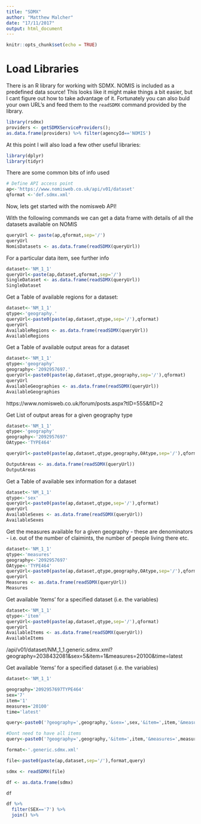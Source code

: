 ```yaml
---
title: "SDMX"
author: "Matthew Malcher"
date: "17/11/2017"
output: html_document
---
```


```r
knitr::opts_chunk$set(echo = TRUE)
```

#  Load Libraries
There is an R library for working with SDMX. NOMIS is included as a predefined data source! This looks like it might make things a bit easier, but I cant figure out how to take advantage of it. Fortunately you can also buld your own URL's and feed them to the `readSDMX` command provided by the library.
```r
library(rsdmx)
providers <- getSDMXServiceProviders();
as.data.frame(providers) %>% filter(agencyId=='NOMIS')
```

At this point I will also load a few other useful libraries:
```r
library(dplyr)
library(tidyr)
```


There are some common bits of info used 
```r
# Define API access point
ap<-'https://www.nomisweb.co.uk/api/v01/dataset'
qformat <-'def.sdmx.xml'

```



Now, lets get started with the nomisweb API!

With the following commands we can get a data frame with details of all the datasets available on NOMIS
```r
queryUrl <- paste(ap,qformat,sep='/')
queryUrl
NomisDatasets <- as.data.frame(readSDMX(queryUrl))
```


For a particular data item, see further info
```r
dataset<-'NM_1_1'
queryUrl<-paste(ap,dataset,qformat,sep='/')
SingleDataset <- as.data.frame(readSDMX(queryUrl))
SingleDataset
```



Get a Table of available regions for a dataset:
```r
dataset<-'NM_1_1'
qtype<-'geography.'
queryUrl<-paste0(paste(ap,dataset,qtype,sep='/'),qformat)
queryUrl
AvailableRegions <- as.data.frame(readSDMX(queryUrl))
AvailableRegions
```

Get a Table of available output areas for a dataset
```r
dataset<-'NM_1_1'
qtype<-'geography'
geography<-'2092957697.'
queryUrl<-paste0(paste(ap,dataset,qtype,geography,sep='/'),qformat)
queryUrl
AvailableGeographies <- as.data.frame(readSDMX(queryUrl))
AvailableGeographies
```

https://www.nomisweb.co.uk/forum/posts.aspx?tID=555&fID=2

Get List of output areas for a given geography type
```r
dataset<-'NM_1_1'
qtype<-'geography'
geography<-'2092957697'
OAtype<-'TYPE464'

queryUrl<-paste0(paste(ap,dataset,qtype,geography,OAtype,sep='/'),qformat)

OutputAreas <- as.data.frame(readSDMX(queryUrl))
OutputAreas

```

Get a Table of available sex information for a dataset
```r

dataset<-'NM_1_1'
qtype<-'sex'
queryUrl<-paste0(paste(ap,dataset,qtype,sep='/'),qformat)
queryUrl
AvailableSexes <- as.data.frame(readSDMX(queryUrl))
AvailableSexes
```

Get the measures available for a given geography - these are denominators - i.e. out of the number of claimints, the number of people living there etc.
```r
dataset<-'NM_1_1'
qtype<-'measures'
geography<-'2092957697'
OAtype<-'TYPE464'
queryUrl<-paste0(paste(ap,dataset,qtype,geography,OAtype,sep='/'),qformat)
queryUrl
Measures <- as.data.frame(readSDMX(queryUrl))
Measures
```

Get available 'items' for a specified dataset (i.e. the variables)
```r
dataset<-'NM_1_1'
qtype<-'item'
queryUrl<-paste0(paste(ap,dataset,qtype,sep='/'),qformat)
queryUrl
AvailableItems <- as.data.frame(readSDMX(queryUrl))
AvailableItems

```

/api/v01/dataset/NM_1_1.generic.sdmx.xml?geography=2038432081&sex=5&item=1&measures=20100&time=latest

Get available 'items' for a specified dataset (i.e. the variables)
```r

dataset<-'NM_1_1'

geography='2092957697TYPE464'
sex='7'
item='1'
measures='20100'
time='latest'

query<-paste0('?geography=',geography,'&sex=',sex,'&item=',item,'&measures=',measures,'&time=latest')

#Dont need to have all items  
query<-paste0('?geography=',geography,'&item=',item,'&measures=',measures,'&time=latest')

format<-'.generic.sdmx.xml'

file<-paste0(paste(ap,dataset,sep='/'),format,query)

sdmx <- readSDMX(file)

df <- as.data.frame(sdmx)

df
```

```r

df %>%
  filter(SEX=='7') %>%
  join() %>%
  
```

